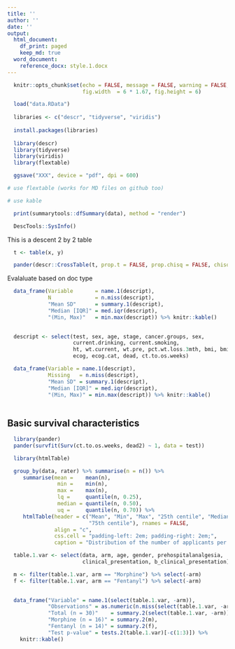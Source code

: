```yaml
---
title: ''
author: ''
date: ''
output: 
  html_document:
    df_print: paged
    keep_md: true
  word_document:
    reference_docx: style.1.docx
---
```


```r

  knitr::opts_chunk$set(echo = FALSE, message = FALSE, warning = FALSE, 
                        fig.width  = 6 * 1.67, fig.height = 6)

  load("data.RData")
  
  libraries <- c("descr", "tidyverse", "viridis")
  
  install.packages(libraries)
  
  library(descr)
  library(tidyverse)
  library(viridis)
  library(flextable)

```

```r

  ggsave("XXX", device = "pdf", dpi = 600)

```

```r

# use flextable (works for MD files on github too)

```

```r

# use kable

```

```r

  print(summarytools::dfSummary(data), method = "render")

```

```r

  DescTools::SysInfo()

```



This is a descent 2 by 2 table
```r

  t <- table(x, y)

  pander(descr::CrossTable(t, prop.t = FALSE, prop.chisq = FALSE, chisq = FALSE))

```

Evalaluate based on doc type
```r

  data_frame(Variable       = name.1(descript),
             N              = n.miss(descript),
             "Mean SD"      = summary.1(descript),
             "Median [IQR]" = med.iqr(descript),
             "(Min, Max)"   = min.max(descript)) %>% knitr::kable()
  
```

```r


  descript <- select(test, sex, age, stage, cancer.groups, sex,
                     current.drinking, current.smoking,
                     ht, wt.current, wt.pre, pct.wt.loss.3mth, bmi, bmi.cat, 
                     ecog, ecog.cat, dead, ct.to.os.weeks)

  data_frame(Variable = name.1(descript),
             Missing   = n.miss(descript),
             "Mean SD" = summary.1(descript),
             "Median [IQR]" = med.iqr(descript),
             "(Min, Max)" = min.max(descript)) %>% knitr::kable()
  
```

## Basic survival characteristics

```r

  library(pander)
  pander(survfit(Surv(ct.to.os.weeks, dead2) ~ 1, data = test)) 

```


```r

  library(htmlTable)

  group_by(data, rater) %>% summarise(n = n()) %>%
     summarise(mean =    mean(n),
                min =    min(n),
                max =    max(n),
                lq =     quantile(n, 0.25),
                median = quantile(n, 0.50),
                uq =     quantile(n, 0.70)) %>% 
     htmlTable(header = c("Mean", "Min", "Max", "25th centile", "Median", 
                          "75th centile"), rnames = FALSE, 
               align = "c",
               css.cell = "padding-left: 2em; padding-right: 2em;", 
               caption = "Distribution of the number of applicants per rater")
```


```r

  table.1.var <- select(data, arm, age, gender, prehospitalanalgesia, 
                        clinical_presentation, b_clinical_presentation)

  m <- filter(table.1.var, arm == "Morphine") %>% select(-arm)
  f <- filter(table.1.var, arm == "Fentanyl") %>% select(-arm)

  
  data_frame("Variable" = name.1(select(table.1.var, -arm)),
             "Observations" = as.numeric(n.miss(select(table.1.var, -arm))),
             "Total (n = 30)"    = summary.2(select(table.1.var, -arm)),
             "Morphine (n = 16)" = summary.2(m),
             "Fentanyl (n = 14)" = summary.2(f),
             "Test p-value" = tests.2(table.1.var)[-c(1:3)]) %>% 
    knitr::kable()


  
  
```
